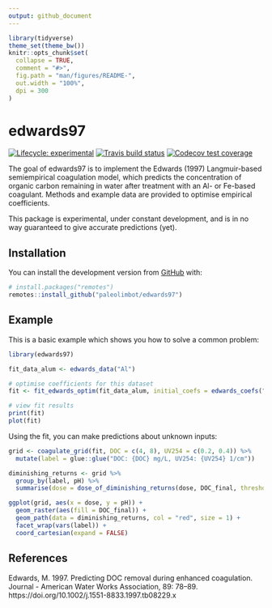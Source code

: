 ```yaml
---
output: github_document
---
```


<!-- README.md is generated from README.Rmd. Please edit that file -->

```r
library(tidyverse)
theme_set(theme_bw())
knitr::opts_chunk$set(
  collapse = TRUE,
  comment = "#>",
  fig.path = "man/figures/README-",
  out.width = "100%",
  dpi = 300
)
```

# edwards97

<!-- badges: start -->
[![Lifecycle: experimental](https://img.shields.io/badge/lifecycle-experimental-orange.svg)](https://www.tidyverse.org/lifecycle/#experimental)
[![Travis build status](https://travis-ci.org/paleolimbot/edwards97.svg?branch=master)](https://travis-ci.org/paleolimbot/edwards97)
[![Codecov test coverage](https://codecov.io/gh/paleolimbot/edwards97/branch/master/graph/badge.svg)](https://codecov.io/gh/paleolimbot/edwards97?branch=master)
<!-- badges: end -->

The goal of edwards97 is to implement the Edwards (1997) Langmuir-based semiempirical coagulation model, which predicts the concentration of organic carbon remaining in water after treatment with an Al- or Fe-based coagulant. Methods and example data are provided to optimise empirical coefficients.

This package is experimental, under constant development, and is in no way guaranteed to give accurate predictions (yet).

## Installation

You can install the development version from [GitHub](https://github.com/) with:

``` r
# install.packages("remotes")
remotes::install_github("paleolimbot/edwards97")
```

## Example

This is a basic example which shows you how to solve a common problem:

```r
library(edwards97)

fit_data_alum <- edwards_data("Al")

# optimise coefficients for this dataset
fit <- fit_edwards_optim(fit_data_alum, initial_coefs = edwards_coefs("Al"))

# view fit results
print(fit)
plot(fit)
```

Using the fit, you can make predictions about unknown inputs:

```r
grid <- coagulate_grid(fit, DOC = c(4, 8), UV254 = c(0.2, 0.4)) %>% 
  mutate(label = glue::glue("DOC: {DOC} mg/L, UV254: {UV254} 1/cm"))

diminishing_returns <- grid %>% 
  group_by(label, pH) %>% 
  summarise(dose = dose_of_diminishing_returns(dose, DOC_final, threshold = 0.3 / 10))

ggplot(grid, aes(x = dose, y = pH)) +
  geom_raster(aes(fill = DOC_final)) +
  geom_path(data = diminishing_returns, col = "red", size = 1) +
  facet_wrap(vars(label)) +
  coord_cartesian(expand = FALSE)
```

## References

Edwards, M. 1997. Predicting DOC removal during enhanced coagulation. Journal - American Water Works Association, 89: 78–89. https://doi.org/10.1002/j.1551-8833.1997.tb08229.x
